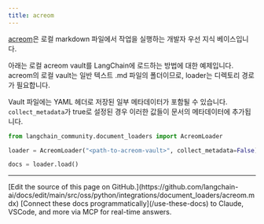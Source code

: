 ```yaml
---
title: acreom
---
```


[acreom](https://acreom.com)은 로컬 markdown 파일에서 작업을 실행하는 개발자 우선 지식 베이스입니다.

아래는 로컬 acreom vault를 LangChain에 로드하는 방법에 대한 예제입니다. acreom의 로컬 vault는 일반 텍스트 .md 파일의 폴더이므로, loader는 디렉토리 경로가 필요합니다.

Vault 파일에는 YAML 헤더로 저장된 일부 메타데이터가 포함될 수 있습니다. `collect_metadata`가 true로 설정된 경우 이러한 값들이 문서의 메타데이터에 추가됩니다.

```python
from langchain_community.document_loaders import AcreomLoader
```

```python
loader = AcreomLoader("<path-to-acreom-vault>", collect_metadata=False)
```

```python
docs = loader.load()
```

---

<Callout icon="pen-to-square" iconType="regular">
    [Edit the source of this page on GitHub.](https://github.com/langchain-ai/docs/edit/main/src/oss/python/integrations/document_loaders/acreom.mdx)
</Callout>
<Tip icon="terminal" iconType="regular">
    [Connect these docs programmatically](/use-these-docs) to Claude, VSCode, and more via MCP for    real-time answers.
</Tip>

